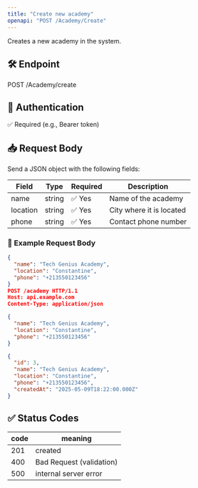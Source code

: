 ```yaml
---
title: "Create new academy"
openapi: "POST /Academy/Create"
---
```




Creates a new academy in the system.

## 🛠️ Endpoint

POST /Academy/create

## 🔐 Authentication

✅ Required (e.g., Bearer token)

## 📥 Request Body

Send a JSON object with the following fields:

| Field    | Type   | Required | Description              |
| -------- | ------ | -------- | ------------------------ |
| name     | string | ✅ Yes    | Name of the academy      |
| location | string | ✅ Yes    | City where it is located |
| phone    | string | ✅ Yes    | Contact phone number     |

### 🔽 Example Request Body

```json
{
  "name": "Tech Genius Academy",
  "location": "Constantine",
  "phone": "+213550123456"
}
POST /academy HTTP/1.1
Host: api.example.com
Content-Type: application/json

{
  "name": "Tech Genius Academy",
  "location": "Constantine",
  "phone": "+213550123456"
}

{
  "id": 3,
  "name": "Tech Genius Academy",
  "location": "Constantine",
  "phone": "+213550123456",
  "createdAt": "2025-05-09T18:22:00.000Z"
}
```
## ✅ Status Codes

| code | meaning               |
| ---- | --------------------- |
| 201  | created               |
| 400  | Bad Request (validation)|
| 500  | internal server error |

